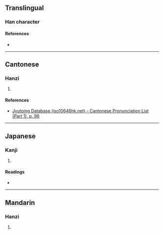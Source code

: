 {{character info/new}}
==Translingual==

===Han character===
{{Han char|rn=39|rad=子|as=08|sn=11|four=13491|canj=NDJMF|ids=⿰子宗}}

====References====
* {{Han ref|kx=0280.030|dkj=06993|dj=0549.010|hdz=21017.010|uh=5B6E|ud=23406|bh=D4F0|bd=54512}}

----

==Cantonese==

===Hanzi===
{{yue-hanzi|jyut=[[cung4]]|y=chung4}}

# {{rfdef|yue|sort=子08}}

====References====
* [http://www.iso10646hk.net/jp/document/download.jsp Jyutping Database (iso10646hk.net) - Cantonese Pronunciation List (Part 1), p. 96]

----

==Japanese==

===Kanji===
{{ja-kanji|grade=|rs=子08}}

# {{rfdef|ja|sort=子08}}

====Readings====
* {{ja-readings|on=[[そう]] (sō), [[ず]] (zu)|kun=}}

----

==Mandarin==

===Hanzi===
{{cmn-hanzi|pin=[[cóng]] ([[cong2]])|wg=ts'ung<sup>2</sup>}}

# {{rfdef|cmn|sort=子08}}